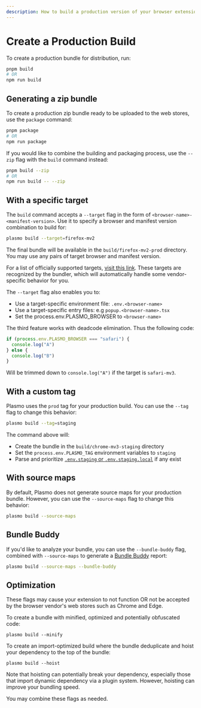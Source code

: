 ```yaml
---
description: How to build a production version of your browser extension.
---
```



# Create a Production Build

To create a production bundle for distribution, run:

```sh
pnpm build
# OR
npm run build
```

## Generating a zip bundle

To create a production zip bundle ready to be uploaded to the web stores, use the `package` command:

```sh
pnpm package
# OR
npm run package
```

If you would like to combine the building and packaging process, use the `--zip` flag with the `build` command instead:

```sh
pnpm build --zip
# OR
npm run build -- --zip
```

## With a specific target

The `build` command accepts a `--target` flag in the form of `<browser-name>-<manifest-version>`. Use it to specify a browser and manifest version combination to build for:

```sh
plasmo build --target=firefox-mv2
```

The final bundle will be available in the `build/firefox-mv2-prod` directory. You may use any pairs of target browser and manifest version.

For a list of officially supported targets, [visit this link](./faq#what-are-the-officially-supported-browser-targets). These targets are recognized by the bundler, which will automatically handle some vendor-specific behavior for you.

The `--target` flag also enables you to:

- Use a target-specific environment file: `.env.<browser-name>`
- Use a target-specific entry files: e.g `popup.<browser-name>.tsx`
- Set the process.env.PLASMO_BROWSER to `<browser-name>`

The third feature works with deadcode elimination. Thus the following code:

```ts
if (process.env.PLASMO_BROWSER === "safari") {
  console.log("A")
} else {
  console.log("B")
}
```

Will be trimmed down to `console.log("A")` if the target is `safari-mv3`.

## With a custom tag

Plasmo uses the `prod` tag for your production build. You can use the `--tag` flag to change this behavior:

```sh
plasmo build --tag=staging
```

The command above will:

- Create the bundle in the `build/chrome-mv3-staging` directory
- Set the `process.env.PLASMO_TAG` environment variables to `staging`
- Parse and prioritize [`.env.staging` or `.env.staging.local`](/framework/env#bundle-specific-env) if any exist

## With source maps

By default, Plasmo does not generate source maps for your production bundle. However, you can use the `--source-maps` flag to change this behavior:

```sh
plasmo build --source-maps
```

## Bundle Buddy

If you'd like to analyze your bundle, you can use the `--bundle-buddy` flag, combined with `--source-maps` to generate a [Bundle Buddy](https://bundle-buddy.com/) report:

```sh
plasmo build --source-maps --bundle-buddy
```

## Optimization

<Callout emoji="⚠️">
  These flags may cause your extension to not function OR not be accepted by the browser
  vendor's web stores such as Chrome and Edge.
</Callout>


To create a bundle with minified, optimized and potentially obfuscated code:

```
plasmo build --minify
```

To create an import-optimized build where the bundle deduplicate and hoist your dependency to the top of the bundle:

```
plasmo build --hoist
```

Note that hoisting can potentially break your dependency, especially those that import dynamic dependency via a plugin system. However, hoisting can improve your bundling speed.

You may combine these flags as needed.
